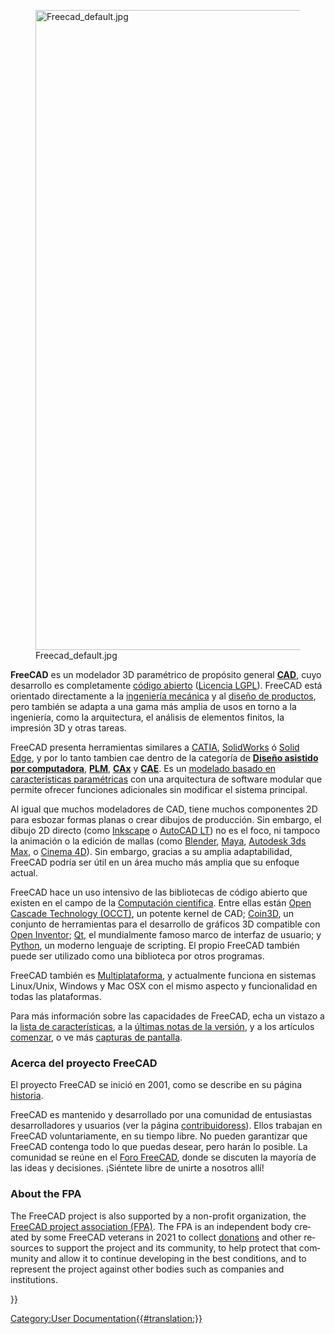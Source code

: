 <languages/>
{{Docnav/es
|[[Online Help Startpage/es|Página de inicio de la ayuda en línea]]
|[[Feature list/es|Lista de características]]
}}

[[Image:Freecad default.jpg|1024px|center]] 

<div class="mw-translate-fuzzy">
'''FreeCAD''' es un modelador 3D paramétrico de propósito general [http://en.wikipedia.org/wiki/CAD '''CAD'''], cuyo desarrollo es completamente [https://es.wikipedia.org/wiki/C%C3%B3digo_abierto código abierto] ([https://www.gnu.org/licenses/lgpl-3.0.en.html Licencia LGPL]). FreeCAD está orientado directamente a la [http://en.wikipedia.org/wiki/Mechanical_engineering ingeniería mecánica] y al [https://es.wikipedia.org/wiki/Dise%C3%B1o_de_producto diseño de productos], pero también se adapta a una gama más amplia de usos en torno a la ingeniería, como la arquitectura, el análisis de elementos finitos, la impresión 3D y otras tareas.
</div>

<div class="mw-translate-fuzzy">
FreeCAD presenta herramientas similares a [https://es.wikipedia.org/wiki/CATIA CATIA], [https://es.wikipedia.org/wiki/SolidWorks SolidWorks] ó [https://es.wikipedia.org/wiki/Solid_Edge Solid Edge],  y por lo tanto tambien cae dentro de la categoría de [https://es.wikipedia.org/wiki/Dise%C3%B1o_asistido_por_computadora '''Diseño asistido por computadora'''], [http://en.wikipedia.org/wiki/Product_Lifecycle_Management '''PLM'''], [https://es.wikipedia.org/wiki/Tecnolog%C3%ADas_asistidas_por_computadora '''CAx'''] y [https://es.wikipedia.org/wiki/Ingenier%C3%ADa_asistida_por_computadora '''CAE''']. Es un [https://es.wikipedia.org/wiki/Modelado_de_s%C3%B3lidos modelado basado en características paramétricas] con una arquitectura de software modular que permite ofrecer funciones adicionales sin modificar el sistema principal.
</div>

<div class="mw-translate-fuzzy">
Al igual que muchos modeladores de CAD, tiene muchos componentes 2D para esbozar formas planas o crear dibujos de producción. Sin embargo, el dibujo 2D directo (como [https://inkscape.org/ Inkscape] o [https://es.wikipedia.org/wiki/AutoCAD#AutoCAD_LT AutoCAD LT]) no es el foco, ni tampoco la animación o la edición de mallas (como [https://www.blender.org/ Blender], [https://es.wikipedia.org/wiki/Autodesk_Maya Maya], [https://es.wikipedia.org/wiki/Autodesk_3ds_Max Autodesk 3ds Max], o [https://es.wikipedia.org/wiki/Cinema_4D Cinema 4D]). Sin embargo, gracias a su amplia adaptabilidad, FreeCAD podría ser útil en un área mucho más amplia que su enfoque actual.
</div>

<div class="mw-translate-fuzzy">
FreeCAD hace un uso intensivo de las bibliotecas de código abierto que existen en el campo de la [https://es.wikipedia.org/wiki/Computaci%C3%B3n_cient%C3%ADfica Computación cientifica]. Entre ellas están [http://OpenCascade.org Open Cascade Technology (OCCT)], un potente kernel de CAD; [https://github.com/coin3d/coin/wiki Coin3D], un conjunto de herramientas para el desarrollo de gráficos 3D compatible con [http://en.wikipedia.org/wiki/Open_Inventor Open Inventor]; [http://www.qt.io/ Qt], el mundialmente famoso marco de interfaz de usuario; y [http://www.python.org Python], un moderno lenguaje de scripting. El propio FreeCAD también puede ser utilizado como una biblioteca por otros programas.
</div>

<div class="mw-translate-fuzzy">
FreeCAD también es [https://es.wikipedia.org/wiki/Multiplataforma Multiplataforma], y actualmente funciona en sistemas Linux/Unix, Windows y Mac OSX con el mismo aspecto y funcionalidad en todas las plataformas.
</div>

Para más información sobre las capacidades de FreeCAD, echa un vistazo a la [[Feature_list/es|lista de características]], a la [[Feature_list/de#Notas_de_la_versión|últimas notas de la versión]], y a los artículos [[Getting_started/es|comenzar]], o ve más [[Screenshots/es|capturas de pantalla]].

<span id="About_the_FreeCAD_project"></span>
=== Acerca del proyecto FreeCAD ===

El proyecto FreeCAD se inició en 2001, como se describe en su página [[history/es|historia]]. 

<div class="mw-translate-fuzzy">
FreeCAD es mantenido y desarrollado por una comunidad de entusiastas desarrolladores y usuarios (ver la página [[contributors/es|contribuidoress]]). Ellos trabajan en FreeCAD voluntariamente, en su tiempo libre. No pueden garantizar que FreeCAD contenga todo lo que puedas desear, pero harán lo posible. La comunidad se reúne en el [http://forum.freecadweb.org Foro FreeCAD], donde se discuten la mayoría de las ideas y decisiones. ¡Siéntete libre de unirte a nosotros allí!
</div>

<div lang="en" dir="ltr" class="mw-content-ltr">
=== About the FPA ===
</div>

<div lang="en" dir="ltr" class="mw-content-ltr">
The FreeCAD project is also supported by a non-profit organization, the [https://fpa.freecad.org FreeCAD project association (FPA)]. The FPA is an independent body created by some FreeCAD veterans in 2021 to collect [[donate|donations]] and other resources to support the project and its community, to help protect that community and allow it to continue developing in the best conditions, and to represent the project against other bodies such as companies and institutions.
</div>


{{Docnav/es
|[[Online Help Startpage/es|Página de inicio de la ayuda en línea]]
|[[Feature list/es|Lista de características]]
}}

{{Userdocnavi{{#translation:}}}}
[[Category:User Documentation{{#translation:}}]]